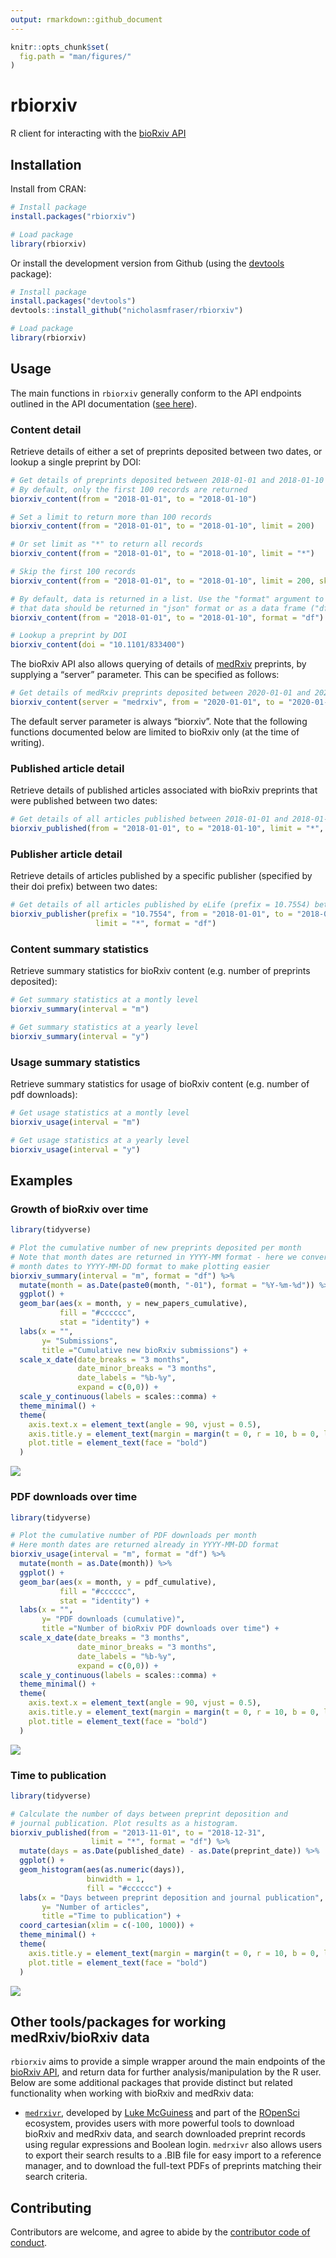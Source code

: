 ```yaml
---
output: rmarkdown::github_document
---
```


<!-- README.md is generated from README.Rmd. Please edit that file -->

```r
knitr::opts_chunk$set(
  fig.path = "man/figures/"
)
```

# rbiorxiv

R client for interacting with the [bioRxiv API](https://api.biorxiv.org)

## Installation

Install from CRAN:

```r

# Install package
install.packages("rbiorxiv")

# Load package
library(rbiorxiv)

```

Or install the development version from Github (using the [devtools](https://cran.r-project.org/web/packages/devtools/index.html) package):

```r

# Install package
install.packages("devtools")
devtools::install_github("nicholasmfraser/rbiorxiv")

# Load package
library(rbiorxiv)

```

## Usage

The main functions in `rbiorxiv` generally conform to the API endpoints outlined in the API documentation ([see here](https://api.biorxiv.org/)).

### Content detail

Retrieve details of either a set of preprints deposited between two dates, or lookup a single preprint by DOI:

```r

# Get details of preprints deposited between 2018-01-01 and 2018-01-10
# By default, only the first 100 records are returned
biorxiv_content(from = "2018-01-01", to = "2018-01-10")

# Set a limit to return more than 100 records
biorxiv_content(from = "2018-01-01", to = "2018-01-10", limit = 200)

# Or set limit as "*" to return all records
biorxiv_content(from = "2018-01-01", to = "2018-01-10", limit = "*")

# Skip the first 100 records
biorxiv_content(from = "2018-01-01", to = "2018-01-10", limit = 200, skip = 100)

# By default, data is returned in a list. Use the "format" argument to specify
# that data should be returned in "json" format or as a data frame ("df").
biorxiv_content(from = "2018-01-01", to = "2018-01-10", format = "df")

# Lookup a preprint by DOI
biorxiv_content(doi = "10.1101/833400")

```

The bioRxiv API also allows querying of details of [medRxiv](https://www.medrxiv.org/) preprints, by supplying a "server" parameter. This can be specified as follows:

```r
# Get details of medRxiv preprints deposited between 2020-01-01 and 2020-01-02
biorxiv_content(server = "medrxiv", from = "2020-01-01", to = "2020-01-02")
```

The default server parameter is always "biorxiv". Note that the following functions documented below are limited to bioRxiv only (at the time of writing).

### Published article detail

Retrieve details of published articles associated with bioRxiv preprints that were published between two dates:

```r

# Get details of all articles published between 2018-01-01 and 2018-01-10
biorxiv_published(from = "2018-01-01", to = "2018-01-10", limit = "*", format = "df")

```

### Publisher article detail

Retrieve details of articles published by a specific publisher (specified by their doi prefix) between two dates:

```r

# Get details of all articles published by eLife (prefix = 10.7554) between 2018-01-01 and 2018-01-10
biorxiv_publisher(prefix = "10.7554", from = "2018-01-01", to = "2018-01-10", 
                   limit = "*", format = "df")

```

### Content summary statistics

Retrieve summary statistics for bioRxiv content (e.g. number of preprints deposited):
 
```r

# Get summary statistics at a montly level
biorxiv_summary(interval = "m")

# Get summary statistics at a yearly level
biorxiv_summary(interval = "y")

```
 
### Usage summary statistics

Retrieve summary statistics for usage of bioRxiv content (e.g. number of pdf downloads):

```r

# Get usage statistics at a montly level
biorxiv_usage(interval = "m")

# Get usage statistics at a yearly level
biorxiv_usage(interval = "y")
```

## Examples

### Growth of bioRxiv over time

```r

library(tidyverse)

# Plot the cumulative number of new preprints deposited per month
# Note that month dates are returned in YYYY-MM format - here we convert
# month dates to YYYY-MM-DD format to make plotting easier
biorxiv_summary(interval = "m", format = "df") %>%
  mutate(month = as.Date(paste0(month, "-01"), format = "%Y-%m-%d")) %>%
  ggplot() +
  geom_bar(aes(x = month, y = new_papers_cumulative),
           fill = "#cccccc",
           stat = "identity") +
  labs(x = "",
       y= "Submissions",
       title ="Cumulative new bioRxiv submissions") +
  scale_x_date(date_breaks = "3 months",
               date_minor_breaks = "3 months",
               date_labels = "%b-%y",
               expand = c(0,0)) +
  scale_y_continuous(labels = scales::comma) +
  theme_minimal() +
  theme(
    axis.text.x = element_text(angle = 90, vjust = 0.5),
    axis.title.y = element_text(margin = margin(t = 0, r = 10, b = 0, l = 0)),
    plot.title = element_text(face = "bold")
  )

```

![](man/figures/biorxiv_deposited_preprints.png)

### PDF downloads over time

```r

library(tidyverse)

# Plot the cumulative number of PDF downloads per month
# Here month dates are returned already in YYYY-MM-DD format
biorxiv_usage(interval = "m", format = "df") %>%
  mutate(month = as.Date(month)) %>%
  ggplot() +
  geom_bar(aes(x = month, y = pdf_cumulative),
           fill = "#cccccc",
           stat = "identity") +
  labs(x = "",
       y= "PDF downloads (cumulative)",
       title ="Number of bioRxiv PDF downloads over time") +
  scale_x_date(date_breaks = "3 months",
               date_minor_breaks = "3 months",
               date_labels = "%b-%y",
               expand = c(0,0)) +
  scale_y_continuous(labels = scales::comma) +
  theme_minimal() +
  theme(
    axis.text.x = element_text(angle = 90, vjust = 0.5),
    axis.title.y = element_text(margin = margin(t = 0, r = 10, b = 0, l = 0)),
    plot.title = element_text(face = "bold")
  )

```

![](man/figures/biorxiv_pdf_downloads.png)

### Time to publication

```r

library(tidyverse)

# Calculate the number of days between preprint deposition and 
# journal publication. Plot results as a histogram.
biorxiv_published(from = "2013-11-01", to = "2018-12-31", 
                  limit = "*", format = "df") %>%
  mutate(days = as.Date(published_date) - as.Date(preprint_date)) %>%
  ggplot() +
  geom_histogram(aes(as.numeric(days)),
                 binwidth = 1,
                 fill = "#cccccc") +
  labs(x = "Days between preprint deposition and journal publication",
       y= "Number of articles",
       title ="Time to publication") +
  coord_cartesian(xlim = c(-100, 1000)) +
  theme_minimal() +
  theme(
    axis.title.y = element_text(margin = margin(t = 0, r = 10, b = 0, l = 0)),
    plot.title = element_text(face = "bold")
  )

```

![](man/figures/biorxiv_time_to_publication.png)

## Other tools/packages for working medRxiv/bioRxiv data

`rbiorxiv` aims to provide a simple wrapper around the main endpoints of the [bioRxiv API](https://api.biorxiv.org/), and return data for further analysis/manipulation by the R user. Below are some additional packages that provide distinct but related functionality when working with bioRxiv and medRxiv data:

* [`medrxivr`](https://github.com/ropensci/medrxivr), developed by [Luke McGuiness](https://github.com/mcguinlu) and part of the [ROpenSci](https://ropensci.org/) ecosystem, provides users with more powerful tools to download bioRxiv and medRxiv data, and search downloaded preprint records using regular expressions and Boolean login. `medrxivr` also allows users to export their search results to a .BIB file for easy import to a reference manager, and to download the full-text PDFs of preprints matching their search criteria.

## Contributing

Contributors are welcome, and agree to abide by the [contributor code of conduct](https://github.com/nicholasmfraser/rbiorxiv/blob/master/CODE_OF_CONDUCT.md).










